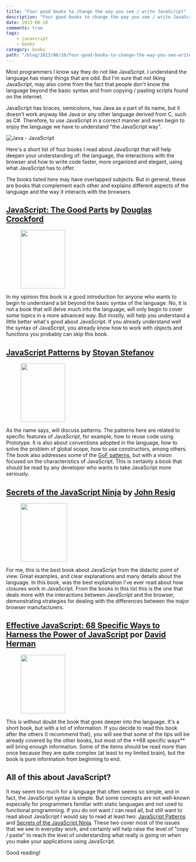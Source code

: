```yaml
---
title: "Four good books to change the way you see / write JavaScript"
description: "Four good books to change the way you see / write JavaScript"
date: 2013-06-10
comments: true
tags:
    - javascript
    - books
category: books
path: "/blog/2013/06/10/four-good-books-to-change-the-way-you-see-write-javascript"
---
```


Most programmers I know say they do not like JavaScript. I understand the language has many things that are odd. But I'm sure that not liking JavaScript, may also come from the fact that people don't know the language beyond the basic syntax and from copying / pasting scripts found on the internet.

JavaScript has braces, semicolons, has Java as a part of its name, but it doesn't work anyway like Java or any other language derived from C, such as C#. Therefore, to use JavaScript in a correct manner and even begin to enjoy the language we have to understand "the JavaScript way".

![Java - JavaScript](java-javascript-sm.png)

Here's a short list of four books I read about JavaScript that will help deepen your understanding of: the language, the interactions with the browser and how to write code faster, more organized and elegant, using what JavaScript has to offer.

The books listed here may have overlapped subjects. But in general, these are books that complement each other and explains different aspects of the language and the way it interacts with the browsers

## <a href="https://www.amazon.com/gp/product/0596517742/ref=as_li_ss_tl?ie=UTF8&amp;camp=1789&amp;creative=390957&amp;creativeASIN=0596517742&amp;linkCode=as2&amp;tag=tempcodi0f-20" target="_blank">JavaScript: The Good Parts</a> by <a href="https://www.crockford.com/" target="_blank">Douglas Crockford</a>

<div class="row-fluid">
<figure>
<a href="https://www.amazon.com/gp/product/0596806752/ref=as_li_ss_il?ie=UTF8&amp;camp=1789&amp;creative=390957&amp;creativeASIN=0596806752&amp;linkCode=as2&amp;tag=tempcodi0f-20"><img class="alignleft" style={{border: 0}} src="https://ws.assoc-amazon.com/widgets/q?_encoding=UTF8&amp;ASIN=0596806752&amp;Format=_SL160_&amp;ID=AsinImage&amp;MarketPlace=US&amp;ServiceVersion=20070822&amp;WS=1&amp;tag=tempcodi0f-20" alt="" width="122" height="160" border="0" /></a>
</figure>
In my opinion this book is a good introduction for anyone who wants to begin to understand a bit beyond the basic syntax of the language. No, it is not a book that will delve much into the language, will only begin to cover some topics in a more advanced way. But mostly, will help you understand a little better what's good about JavaScript. If you already understand well the syntax of JavaScript, you already know how to work with objects and functions you probably can skip this book.
</div>

## <a href="https://www.amazon.com/gp/product/0596806752/ref=as_li_ss_tl?ie=UTF8&amp;camp=1789&amp;creative=390957&amp;creativeASIN=0596806752&amp;linkCode=as2&amp;tag=tempcodi0f-20" target="_blank">JavaScript Patterns</a> by <a href="https://www.phpied.com/" target="_blank">Stoyan Stefanov</a>

<figure>
<a href="https://www.amazon.com/gp/product/0596806752/ref=as_li_ss_il?ie=UTF8&amp;camp=1789&amp;creative=390957&amp;creativeASIN=0596806752&amp;linkCode=as2&amp;tag=tempcodi0f-20"><img class="alignleft" style={{border: 0}} src="https://ws.assoc-amazon.com/widgets/q?_encoding=UTF8&amp;ASIN=0596806752&amp;Format=_SL160_&amp;ID=AsinImage&amp;MarketPlace=US&amp;ServiceVersion=20070822&amp;WS=1&amp;tag=tempcodi0f-20" alt="" width="122" height="160" border="0" /></a>
</figure>
As the name says, will discuss patterns. The patterns here are related to specific features of JavaScript, for example, how to reuse code using Prototype. It is also about conventions adopted in the language, how to solve the problem of global scope, how to use constructors, among others. The book also addresses some of the <a href="https://en.wikipedia.org/wiki/Design_Patterns">GoF patterns</a>, but with a vision focused on the characteristics of JavaScript. This is certainly a book that should be read by any developer who wants to take JavaScript more seriously.

## <a href="https://www.amazon.com/gp/product/193398869X/ref=as_li_ss_tl?ie=UTF8&amp;camp=1789&amp;creative=390957&amp;creativeASIN=193398869X&amp;linkCode=as2&amp;tag=tempcodi0f-20" target="_blank">Secrets of the JavaScript Ninja</a> by <a href="https://ejohn.org/" target="_blank">John Resig</a>

<div class="row-fluid">
<figure>
<a href="https://www.amazon.com/gp/product/193398869X/ref=as_li_ss_il?ie=UTF8&amp;camp=1789&amp;creative=390957&amp;creativeASIN=193398869X&amp;linkCode=as2&amp;tag=tempcodi0f-20"><img class="alignleft" style={{border: 0}} src="https://ws.assoc-amazon.com/widgets/q?_encoding=UTF8&amp;ASIN=193398869X&amp;Format=_SL160_&amp;ID=AsinImage&amp;MarketPlace=US&amp;ServiceVersion=20070822&amp;WS=1&amp;tag=tempcodi0f-20" alt="" width="127" height="160" border="0" /></a>
</figure>
For me, this is the best book about JavaScript from the didactic point of view. Great examples, and clear explanations and many details about the language. In this book, was the best explanation I've ever read about how closures work in JavaScript. From the books in this list this is the one that deals more with the interactions between JavaScript and the browser, demonstrating strategies for dealing with the differences between the major browser manufacturers.
</div>

## <a href="https://www.amazon.com/gp/product/0321812182/ref=as_li_ss_tl?ie=UTF8&amp;camp=1789&amp;creative=390957&amp;creativeASIN=0321812182&amp;linkCode=as2&amp;tag=tempcodi0f-20" target="_blank">Effective JavaScript: 68 Specific Ways to Harness the Power of JavaScript</a> por <a href="https://calculist.org/" target="_blank">David Herman</a>

<div class="row-fluid">
<figure>
<a href="https://www.amazon.com/gp/product/0321812182/ref=as_li_ss_il?ie=UTF8&amp;camp=1789&amp;creative=390957&amp;creativeASIN=0321812182&amp;linkCode=as2&amp;tag=tempcodi0f-20"><img class="alignleft" style={{border: 0}} src="https://ws.assoc-amazon.com/widgets/q?_encoding=UTF8&amp;ASIN=0321812182&amp;Format=_SL160_&amp;ID=AsinImage&amp;MarketPlace=US&amp;ServiceVersion=20070822&amp;WS=1&amp;tag=tempcodi0f-20" alt="" width="122" height="160" border="0" /></a>
</figure>
This is without doubt the book that goes deeper into the language. It's a short book, but with a lot of information. If you decide to read this book after the others (I recommend that), you will see that some of the tips will be already covered by the other books, but most of the **68 specific ways** will bring enough information. Some of the items should be read more than once because they are quite complex (at least to my limited brain), but the book is pure information from beginning to end.
</div>

## All of this about JavaScript?

It may seem too much for a language that often seems so simple, and in fact, the JavaScript syntax is simple. But some concepts are not well-known especially for programmers familiar with static languages and not used to functional programming. If you do not want / can read all, but still want to read about JavaScript I would say to read at least two: <a href="https://www.amazon.com/gp/product/0596806752/ref=as_li_ss_tl?ie=UTF8&amp;camp=1789&amp;creative=390957&amp;creativeASIN=0596806752&amp;linkCode=as2&amp;tag=tempcodi0f-20" target="_blank">JavaScript Patterns</a> and <a href="https://www.amazon.com/gp/product/193398869X/ref=as_li_ss_tl?ie=UTF8&amp;camp=1789&amp;creative=390957&amp;creativeASIN=193398869X&amp;linkCode=as2&amp;tag=tempcodi0f-20" target="_blank">Secrets of the JavaScript Ninja</a>. These two cover most of the issues that we see in everyday work, and certainly will help raise the level of "copy / paste" to reach the level of understanding what really is going on when you make your applications using JavaScript.

Good reading!

